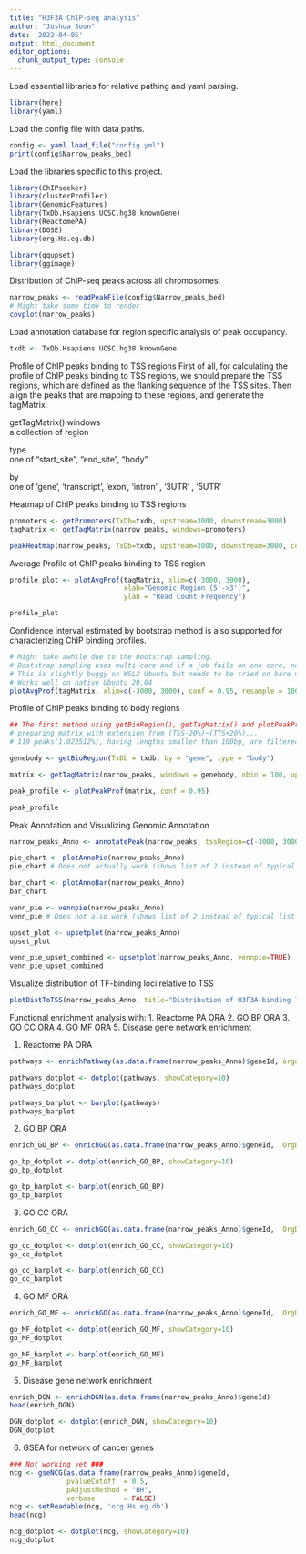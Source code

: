 ```yaml
---
title: "H3F3A ChIP-seq analysis"
author: "Joshua Soon"
date: '2022-04-05'
output: html_document
editor_options: 
  chunk_output_type: console
---
```


Load essential libraries for relative pathing and yaml parsing.
```r
library(here)
library(yaml)
```


Load the config file with data paths.
```r
config <- yaml.load_file("config.yml")
print(config$Narrow_peaks_bed)
```


Load the libraries specific to this project.
```r
library(ChIPseeker)
library(clusterProfiler)
library(GenomicFeatures)
library(TxDb.Hsapiens.UCSC.hg38.knownGene)
library(ReactomePA)
library(DOSE)
library(org.Hs.eg.db)
```

```r
library(ggupset)
library(ggimage)
```


Distribution of ChIP-seq peaks across all chromosomes.
```r
narrow_peaks <- readPeakFile(config$Narrow_peaks_bed)
# Might take some time to render
covplot(narrow_peaks)
```


Load annotation database for region specific analysis of peak occupancy.
```r
txdb <- TxDb.Hsapiens.UCSC.hg38.knownGene
```


Profile of ChIP peaks binding to TSS regions
First of all, for calculating the profile of ChIP peaks binding to TSS regions, we should prepare the TSS regions, which are defined as the flanking sequence of the TSS sites.
Then align the peaks that are mapping to these regions, and generate the tagMatrix.

getTagMatrix()
  windows	
    a collection of region
  
  type	
    one of "start_site", "end_site", "body"
  
  by	
    one of 'gene', 'transcript', 'exon', 'intron' , '3UTR' , '5UTR'
    
Heatmap of ChIP peaks binding to TSS regions
```r
promoters <- getPromoters(TxDb=txdb, upstream=3000, downstream=3000)
tagMatrix <- getTagMatrix(narrow_peaks, windows=promoters)

peakHeatmap(narrow_peaks, TxDb=txdb, upstream=3000, downstream=3000, color="red")
```


Average Profile of ChIP peaks binding to TSS region
```r
profile_plot <- plotAvgProf(tagMatrix, xlim=c(-3000, 3000),
                            xlab="Genomic Region (5'->3')",
                            ylab = "Read Count Frequency")

profile_plot
```


Confidence interval estimated by bootstrap method is also supported for characterizing ChIP binding profiles.
```r
# Might take awhile due to the bootstrap sampling.
# Bootstrap sampling uses multi-core and if a job fails on one core, no results will be returned.
# This is slightly buggy on WSL2 Ubuntu but needs to be tried on bare metal.
# Works well on native Ubuntu 20.04
plotAvgProf(tagMatrix, xlim=c(-3000, 3000), conf = 0.95, resample = 1000)
```


Profile of ChIP peaks binding to body regions
```r
## The first method using getBioRegion(), getTagMatrix() and plotPeakProf() to plot in three steps.
# preparing matrix with extension from (TSS-20%)~(TTS+20%)... 
# 119 peaks(1.022512%), having lengths smaller than 100bp, are filtered...

genebody <- getBioRegion(TxDb = txdb, by = "gene", type = "body")

matrix <- getTagMatrix(narrow_peaks, windows = genebody, nbin = 100, upstream = rel(0.2), downstream = rel(0.2))

peak_profile <- plotPeakProf(matrix, conf = 0.95)

peak_profile
```


Peak Annotation and Visualizing Genomic Annotation
```r
narrow_peaks_Anno <- annotatePeak(narrow_peaks, tssRegion=c(-3000, 3000), TxDb=txdb, annoDb="org.Hs.eg.db")

pie_chart <- plotAnnoPie(narrow_peaks_Anno)
pie_chart # Does not actually work (shows list of 2 instead of typical list of 9)

bar_chart <- plotAnnoBar(narrow_peaks_Anno)
bar_chart

venn_pie <- vennpie(narrow_peaks_Anno)
venn_pie # Does not also work (shows list of 2 instead of typical list of 9) and plots it directly

upset_plot <- upsetplot(narrow_peaks_Anno)
upset_plot

venn_pie_upset_combined <- upsetplot(narrow_peaks_Anno, vennpie=TRUE)
venn_pie_upset_combined
```


Visualize distribution of TF-binding loci relative to TSS
```r
plotDistToTSS(narrow_peaks_Anno, title="Distribution of H3F3A-binding loci relative to TSS")
```


Functional enrichment analysis with:
1. Reactome PA ORA
2. GO BP ORA
3. GO CC ORA
4. GO MF ORA
5. Disease gene network enrichment


1. Reactome PA ORA
```r
pathways <- enrichPathway(as.data.frame(narrow_peaks_Anno)$geneId, organism = "human")

pathways_dotplot <- dotplot(pathways, showCategory=10)
pathways_dotplot

pathways_barplot <- barplot(pathways)
pathways_barplot
```


2. GO BP ORA
```r
enrich_GO_BP <- enrichGO(as.data.frame(narrow_peaks_Anno)$geneId,  OrgDb = org.Hs.eg.db, ont = "BP")

go_bp_dotplot <- dotplot(enrich_GO_BP, showCategory=10)
go_bp_dotplot

go_bp_barplot <- barplot(enrich_GO_BP)
go_bp_barplot
```


3. GO CC ORA
```r
enrich_GO_CC <- enrichGO(as.data.frame(narrow_peaks_Anno)$geneId,  OrgDb = org.Hs.eg.db, ont = "CC")

go_cc_dotplot <- dotplot(enrich_GO_CC, showCategory=10)
go_cc_dotplot

go_cc_barplot <- barplot(enrich_GO_CC)
go_cc_barplot
```


4. GO MF ORA
```r
enrich_GO_MF <- enrichGO(as.data.frame(narrow_peaks_Anno)$geneId,  OrgDb = org.Hs.eg.db, ont = "MF")

go_MF_dotplot <- dotplot(enrich_GO_MF, showCategory=10)
go_MF_dotplot

go_MF_barplot <- barplot(enrich_GO_MF)
go_MF_barplot
```


5. Disease gene network enrichment
```r
enrich_DGN <- enrichDGN(as.data.frame(narrow_peaks_Anno)$geneId)
head(enrich_DGN)

DGN_dotplot <- dotplot(enrich_DGN, showCategory=10)
DGN_dotplot
```


6. GSEA for network of cancer genes
```r
### Not working yet ###
ncg <- gseNCG(as.data.frame(narrow_peaks_Anno)$geneId,
              pvalueCutoff  = 0.5,
              pAdjustMethod = "BH",
              verbose       = FALSE)
ncg <- setReadable(ncg, 'org.Hs.eg.db')
head(ncg)

ncg_dotplot <- dotplot(ncg, showCategory=10)
ncg_dotplot
```


